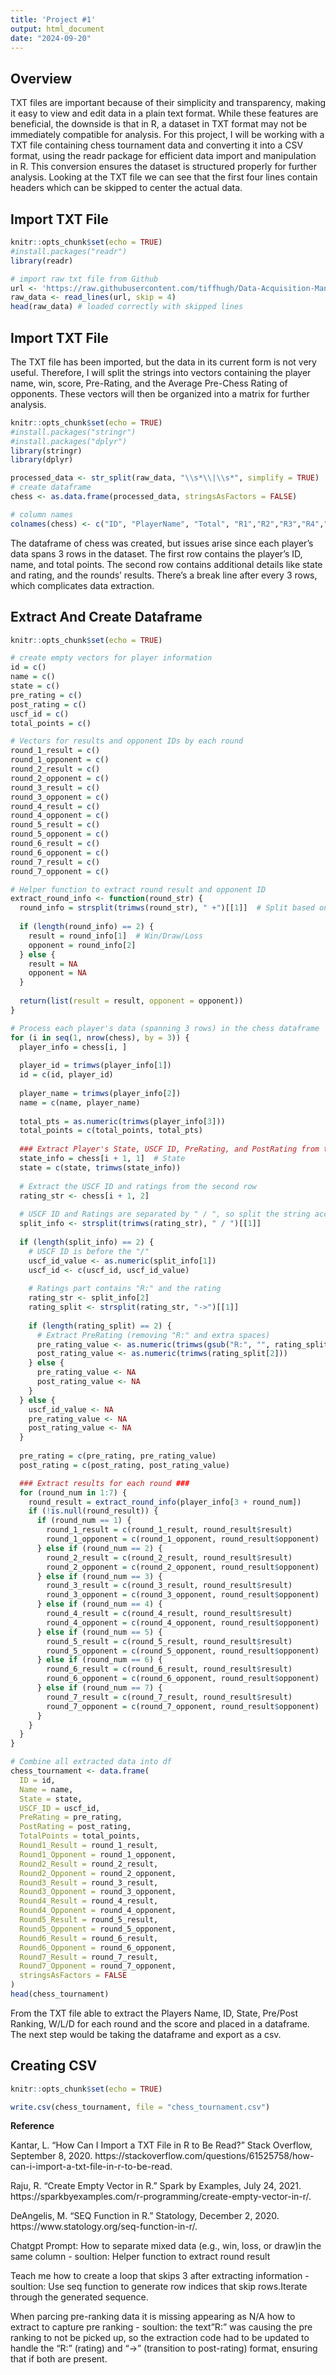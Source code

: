 ---
title: 'Project #1'
output: html_document
date: "2024-09-20"
---
<h2>Overview</h2>    
TXT files are important because of their simplicity and transparency, making it easy to view and edit data in a plain text format. While these features are beneficial, the downside is that in R, a dataset in TXT format may not be immediately compatible for analysis. For this project, I will be working with a TXT file containing chess tournament data and converting it into a CSV format, using the readr package for efficient data import and manipulation in R. This conversion ensures the dataset is structured properly for further analysis. Looking at the TXT file we can see that the first four lines contain headers which can be skipped to center the actual data. 

<h2>Import TXT File </h2> 
```{r setup, include=TRUE}
knitr::opts_chunk$set(echo = TRUE)
#install.packages("readr")
library(readr)

# import raw txt file from Github
url <- 'https://raw.githubusercontent.com/tiffhugh/Data-Acquisition-Mangement-/refs/heads/main/tournamentinfo.txt'
raw_data <- read_lines(url, skip = 4)
head(raw_data) # loaded correctly with skipped lines 
```
<h2>Import TXT File </h2> 
The TXT file has been imported, but the data in its current form is not very useful. Therefore, I will split the strings into vectors containing the player name, win, score, Pre-Rating, and the Average Pre-Chess Rating of opponents. These vectors will then be organized into a matrix for further analysis.

```{r setup1, include=TRUE}
knitr::opts_chunk$set(echo = TRUE)
#install.packages("stringr")
#install.packages("dplyr")
library(stringr)
library(dplyr)

processed_data <- str_split(raw_data, "\\s*\\|\\s*", simplify = TRUE)
# create dataframe
chess <- as.data.frame(processed_data, stringsAsFactors = FALSE)

# column names
colnames(chess) <- c("ID", "PlayerName", "Total", "R1","R2","R3","R4","R5","R6","R7")

```
The dataframe of chess was created, but issues arise since each player's data spans 3 rows in the dataset. The first row contains the player's ID, name, and total points. The second row contains additional details like state and rating, and the rounds' results. There’s a break line after every 3 rows, which complicates data extraction.

<h2>Extract And Create Dataframe </h2> 
```{r setup2, include=TRUE}
knitr::opts_chunk$set(echo = TRUE)

# create empty vectors for player information
id = c()
name = c()
state = c()
pre_rating = c()
post_rating = c()
uscf_id = c() 
total_points = c()

# Vectors for results and opponent IDs by each round
round_1_result = c()
round_1_opponent = c()
round_2_result = c()
round_2_opponent = c()
round_3_result = c()
round_3_opponent = c()
round_4_result = c()
round_4_opponent = c()
round_5_result = c()
round_5_opponent = c()
round_6_result = c()
round_6_opponent = c()
round_7_result = c()
round_7_opponent = c()

# Helper function to extract round result and opponent ID
extract_round_info <- function(round_str) {
  round_info = strsplit(trimws(round_str), " +")[[1]]  # Split based on spaces
  
  if (length(round_info) == 2) {
    result = round_info[1]  # Win/Draw/Loss 
    opponent = round_info[2]
  } else {
    result = NA
    opponent = NA
  }
  
  return(list(result = result, opponent = opponent))
}

# Process each player's data (spanning 3 rows) in the chess dataframe
for (i in seq(1, nrow(chess), by = 3)) {
  player_info = chess[i, ]
  
  player_id = trimws(player_info[1])
  id = c(id, player_id)
  
  player_name = trimws(player_info[2])
  name = c(name, player_name)
 
  total_pts = as.numeric(trimws(player_info[3]))
  total_points = c(total_points, total_pts)
  
  ### Extract Player's State, USCF ID, PreRating, and PostRating from the second row ###
  state_info = chess[i + 1, 1]  # State
  state = c(state, trimws(state_info))  
  
  # Extract the USCF ID and ratings from the second row
  rating_str <- chess[i + 1, 2]  
  
  # USCF ID and Ratings are separated by " / ", so split the string accordingly
  split_info <- strsplit(trimws(rating_str), " / ")[[1]]
  
  if (length(split_info) == 2) {
    # USCF ID is before the "/"
    uscf_id_value <- as.numeric(split_info[1])
    uscf_id <- c(uscf_id, uscf_id_value)
    
    # Ratings part contains "R:" and the rating
    rating_str <- split_info[2]
    rating_split <- strsplit(rating_str, "->")[[1]]
    
    if (length(rating_split) == 2) {
      # Extract PreRating (removing "R:" and extra spaces)
      pre_rating_value <- as.numeric(trimws(gsub("R:", "", rating_split[1])))
      post_rating_value <- as.numeric(trimws(rating_split[2]))
    } else {
      pre_rating_value <- NA
      post_rating_value <- NA
    }
  } else {
    uscf_id_value <- NA
    pre_rating_value <- NA
    post_rating_value <- NA
  }
  
  pre_rating = c(pre_rating, pre_rating_value)
  post_rating = c(post_rating, post_rating_value)

  ### Extract results for each round ###
  for (round_num in 1:7) {
    round_result = extract_round_info(player_info[3 + round_num]) 
    if (!is.null(round_result)) {
      if (round_num == 1) {
        round_1_result = c(round_1_result, round_result$result)
        round_1_opponent = c(round_1_opponent, round_result$opponent)
      } else if (round_num == 2) {
        round_2_result = c(round_2_result, round_result$result)
        round_2_opponent = c(round_2_opponent, round_result$opponent)
      } else if (round_num == 3) {
        round_3_result = c(round_3_result, round_result$result)
        round_3_opponent = c(round_3_opponent, round_result$opponent)
      } else if (round_num == 4) {
        round_4_result = c(round_4_result, round_result$result)
        round_4_opponent = c(round_4_opponent, round_result$opponent)
      } else if (round_num == 5) {
        round_5_result = c(round_5_result, round_result$result)
        round_5_opponent = c(round_5_opponent, round_result$opponent)
      } else if (round_num == 6) {
        round_6_result = c(round_6_result, round_result$result)
        round_6_opponent = c(round_6_opponent, round_result$opponent)
      } else if (round_num == 7) {
        round_7_result = c(round_7_result, round_result$result)
        round_7_opponent = c(round_7_opponent, round_result$opponent)
      }
    }
  }
}

# Combine all extracted data into df
chess_tournament <- data.frame(
  ID = id,
  Name = name,
  State = state,
  USCF_ID = uscf_id,
  PreRating = pre_rating,
  PostRating = post_rating,
  TotalPoints = total_points,
  Round1_Result = round_1_result,
  Round1_Opponent = round_1_opponent,
  Round2_Result = round_2_result,
  Round2_Opponent = round_2_opponent,
  Round3_Result = round_3_result,
  Round3_Opponent = round_3_opponent,
  Round4_Result = round_4_result,
  Round4_Opponent = round_4_opponent,
  Round5_Result = round_5_result,
  Round5_Opponent = round_5_opponent,
  Round6_Result = round_6_result,
  Round6_Opponent = round_6_opponent,
  Round7_Result = round_7_result,
  Round7_Opponent = round_7_opponent,
  stringsAsFactors = FALSE
)
head(chess_tournament)

```
From the TXT file able to extract the Players Name, ID, State, Pre/Post Ranking, W/L/D for each round and the score and placed in a dataframe. The next step would be taking the dataframe and export as a csv. 

<h2>Creating CSV </h2> 
```{r setup3, include=TRUE}
knitr::opts_chunk$set(echo = TRUE)

write.csv(chess_tournament, file = "chess_tournament.csv")

```

**Reference**

Kantar, L. “How Can I Import a TXT File in R to Be Read?” Stack Overflow, September 8, 2020. https://stackoverflow.com/questions/61525758/how-can-i-import-a-txt-file-in-r-to-be-read.

Raju, R. “Create Empty Vector in R.” Spark by Examples, July 24, 2021. https://sparkbyexamples.com/r-programming/create-empty-vector-in-r/.

DeAngelis, M. “SEQ Function in R.” Statology, December 2, 2020. https://www.statology.org/seq-function-in-r/.


Chatgpt Prompt:
How to separate mixed data (e.g., win, loss, or draw)in the same column - soultion: Helper function to extract round result

Teach me how to create a loop that skips 3 after extracting information - soultion: Use seq function to generate row indices that skip rows.Iterate through the generated sequence.

When parcing pre-ranking data it is missing appearing as N/A how to extract to capture pre ranking  - soultion: the text"R:" was causing the pre ranking to not be picked up, so the extraction code had to be updated to handle the "R:" (rating) and "->" (transition to post-rating) format, ensuring that if both are present.





